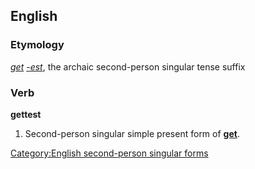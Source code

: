 ==English==
===Etymology===
''[[get]]'' ''[[-est]]'', the archaic second-person singular tense suffix


===Verb===
'''gettest'''

# {{context|archaic}} Second-person singular simple present form of '''[[get]]'''.

[[Category:English second-person singular forms]]